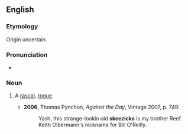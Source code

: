 ==English==

===Etymology===
Origin uncertain.

===Pronunciation===
* {{IPA|/ˈskiːzɪks/}}

===Noun===
{{en-noun|skeezicks}}

# {{context|US|slang}} A [[rascal]], [[rogue]].
#* '''2006''', Thomas Pynchon, ''Against the Day'', Vintage 2007, p. 749:
#*: Yash, this strange-lookin old '''skeezicks''' is my brother Reef.
#*: Keith Olbermann's nickname for Bill O'Reilly.